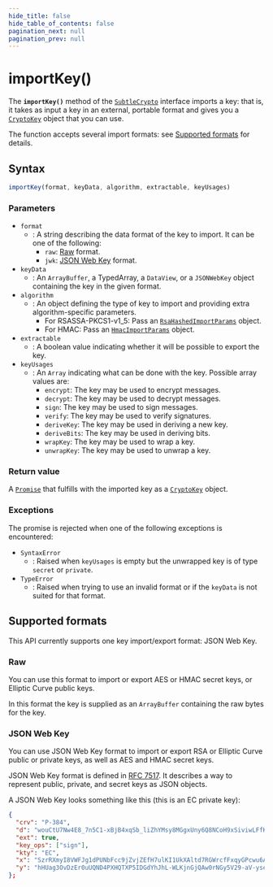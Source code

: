 ```yaml
---
hide_title: false
hide_table_of_contents: false
pagination_next: null
pagination_prev: null
---
```

# importKey()

The **`importKey()`** method of the [`SubtleCrypto`](../SubtleCrypto.mdx)
interface imports a key: that is, it takes as input a key in an external, portable
format and gives you a [`CryptoKey`](../../CryptoKey/CryptoKey.mdx) object that you can use.

The function accepts several import formats: see [Supported formats](#supported-formats) for details.

## Syntax

```js
importKey(format, keyData, algorithm, extractable, keyUsages)
```

### Parameters

- `format`
  - : A string describing the data format of the key to import. It can be one of the following:
    - `raw`: [Raw](#raw) format.
    - `jwk`: [JSON Web Key](#json_web_key) format.
- `keyData`
  - : An `ArrayBuffer`, a TypedArray, a `DataView`, or a `JSONWebKey` object containing the key in
    the given format.
- `algorithm`
  - : An object defining the type of key to import and providing extra algorithm-specific parameters.
    - For RSASSA-PKCS1-v1_5:
      Pass an [`RsaHashedImportParams`](../../RsaHashedImportParams/RsaHashedImportParams.mdx) object.
    - For HMAC:
      Pass an [`HmacImportParams`](../../HmacImportParams/HmacImportParams.mdx) object.
- `extractable`
  - : A boolean value indicating whether it will be possible to export the key.
- `keyUsages`
  - : An `Array` indicating what can be done with the key. Possible array values are:
    - `encrypt`: The key may be used to encrypt messages.
    - `decrypt`: The key may be used to decrypt messages.
    - `sign`: The key may be used to sign messages.
    - `verify`: The key may be used to verify signatures.
    - `deriveKey`: The key may be used in deriving a new key.
    - `deriveBits`: The key may be used in deriving bits.
    - `wrapKey`: The key may be used to wrap a key.
    - `unwrapKey`: The key may be used to unwrap a key.

### Return value

A [`Promise`](../../Promise/Promise.mdx)
that fulfills with the imported key as a [`CryptoKey`](../../CryptoKey/CryptoKey.mdx) object.

### Exceptions

The promise is rejected when one of the following exceptions is encountered:

- `SyntaxError`
  - : Raised when `keyUsages` is empty but the unwrapped key is of
    type `secret` or `private`.
- `TypeError`
  - : Raised when trying to use an invalid format or if the `keyData`
    is not suited for that format.

## Supported formats

This API currently supports one key import/export format: JSON Web Key.

### Raw

You can use this format to import or export AES or HMAC secret keys, or Elliptic Curve
public keys.

In this format the key is supplied as an `ArrayBuffer` containing the raw bytes for the key.


### JSON Web Key

You can use JSON Web Key format to import or export RSA or Elliptic Curve public or
private keys, as well as AES and HMAC secret keys.

JSON Web Key format is defined in [RFC 7517](https://datatracker.ietf.org/doc/html/rfc7517).
It describes a way to represent public, private, and secret keys as JSON objects.

A JSON Web Key looks something like this (this is an EC private key):

```json
{
  "crv": "P-384",
  "d": "wouCtU7Nw4E8_7n5C1-xBjB4xqSb_liZhYMsy8MGgxUny6Q8NCoH9xSiviwLFfK_",
  "ext": true,
  "key_ops": ["sign"],
  "kty": "EC",
  "x": "SzrRXmyI8VWFJg1dPUNbFcc9jZvjZEfH7ulKI1UkXAltd7RGWrcfFxqyGPcwu6AQ",
  "y": "hHUag3OvDzEr0uUQND4PXHQTXP5IDGdYhJhL-WLKjnGjQAw0rNGy5V29-aV-yseW"
};
```
